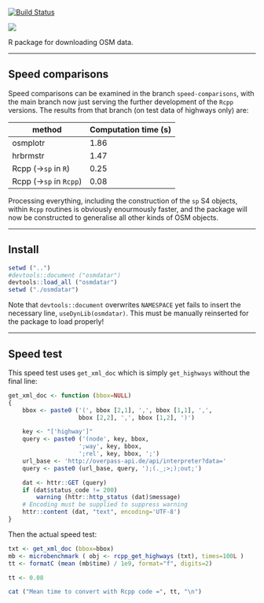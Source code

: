 [![Build Status](https://travis-ci.org/osmdatar/osmdatar.svg?branch=master)](https://travis-ci.org/osmdatar/osmdatar)

![](./figure/map.png)

R package for downloading OSM data. 

------------


## Speed comparisons

Speed comparisons can be examined in the branch `speed-comparisons`, with the
main branch now just serving the further development of the `Rcpp` versions. The
results from that branch (on test data of highways only) are:

method    |   Computation time (s)
------  | ------    
osmplotr    |   1.86
hrbrmstr    |   1.47    
Rcpp (->`sp` in `R`)    |   0.25
Rcpp (->`sp` in `Rcpp`)    |   0.08

Processing everything, including the construction of the `sp` S4 objects, within
`Rcpp` routines is obviously enourmously faster, and the package will now be
constructed to generalise all other kinds of OSM objects.

------

## Install

```r
setwd ("..")
#devtools::document ("osmdatar")
devtools::load_all ("osmdatar")
setwd ("./osmdatar")
```
Note that `devtools::document` overwrites `NAMESPACE` yet fails to insert the
necessary line, `useDynLib(osmdatar)`. This must be manually reinserted for the
package to load properly!

------

## Speed test

This speed test uses `get_xml_doc` which is simply `get_highways` without the final line:

```r
get_xml_doc <- function (bbox=NULL)
{
    bbox <- paste0 ('(', bbox [2,1], ',', bbox [1,1], ',',
                    bbox [2,2], ',', bbox [1,2], ')')

    key <- "['highway']"
    query <- paste0 ('(node', key, bbox,
                    ';way', key, bbox,
                    ';rel', key, bbox, ';')
    url_base <- 'http://overpass-api.de/api/interpreter?data='
    query <- paste0 (url_base, query, ');(._;>;);out;')

    dat <- httr::GET (query)
    if (dat$status_code != 200)
        warning (httr::http_status (dat)$message)
    # Encoding must be supplied to suppress warning
    httr::content (dat, "text", encoding='UTF-8')
}
```

Then the actual speed test:
```r
txt <- get_xml_doc (bbox=bbox)
mb <- microbenchmark ( obj <- rcpp_get_highways (txt), times=100L )
tt <- formatC (mean (mb$time) / 1e9, format="f", digits=2)
```
```r
tt <- 0.08
```
```r
cat ("Mean time to convert with Rcpp code =", tt, "\n")
```
